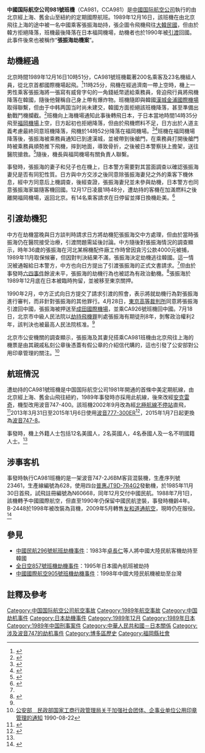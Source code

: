 {{refimprove|time=2013-10-28}}
{{Infobox Airliner accident
|name= 中國国际航空公司981號班機劫機事件
|Crash image= Boeing 747-200 (CAAC) 06.jpg
|caption= 遭劫客機在[[大阪國際機場|大阪國際機場]]，劫机事件发生时中国国际航空公司并未改用其涂装，而是保留了中国民航的涂装
|Date= 1989年12月16日
|Type= [[劫機|劫機]]
|Site= {{JPN}}[[福岡機場|福岡機場]]
|Coordinates={{coord|33|35|04|N|130|27|06|E|display=title,inline}}
|Fatalities= 0
|Injuries= 1（劫機者）
|Aircraft Type= [[波音747|波音747-2J6BM]]
|Operator= [[中国国际航空|中国国际航空公司]]
|Origin= {{CHN}}[[北京首都国际机场|北京首都国际机场]]
|StopoverA= {{CHN}}[[上海虹桥国际机场|上海虹桥国际机场]]
|Last stopover= {{USA}}[[舊金山國際機場|舊金山國際機場]]
|Destination= {{USA}}[[約翰·甘迺迪國際機場|紐約約翰·F·甘迺迪國際機場]]
|Tail Number= B-2448<ref name="anli">{{cite web|url=http://media.open.com.cn/media_file002/1109/dongshi/guojif/anli.asp?id=127|title=案例:张振海劫机案|accessdate=2013-10-28|archive-date=2013-10-29|archive-url=https://web.archive.org/web/20131029200453/http://media.open.com.cn/media_file002/1109/dongshi/guojif/anli.asp?id=127|dead-url=no}}</ref>
|Passengers= 200
|Crew= 23
|Survivors= 223（全部）
}}
'''中國国际航空公司981號班機'''（CA981，CCA981）是[[中国国际航空|中國国际航空公司]]執行的由北京經上海、舊金山至紐約的定期國際航班。1989年12月16日，該班機在由北京飛往上海的途中被一名中國乘客張振海劫持，張企圖令飛機飛往[[大韓民國|大韓民國]]，但由於韓方拒絕降落，班機最後降落在日本福岡機場，劫機者也於1990年被[[引渡|引渡]]回國。此事件後來也被稱作“'''張振海劫機案'''”。

== 劫機經過 ==
北京時間1989年12月16日10時51分，CA981號班機載著200名乘客及23名機組人員，從北京首都國際機場起飛。<ref name="sdsq">{{cite web|url=http://sd.infobase.gov.cn/bin/mse.exe?seachword=&K=d2&A=3&rec=308&run=13|title=CA—981国际航班被劫的紧急时刻|publisher=山東省情網|accessdate=2013-10-28|deadurl=yes|archiveurl=https://web.archive.org/web/20131029202658/http://sd.infobase.gov.cn/bin/mse.exe?seachword=&K=d2&A=3&rec=308&run=13|archivedate=2013-10-29}}</ref>11時25分，飛機在經過濟南一帶上空時，機上一男性乘客張振海將一張寫有威脅字句的一角錢紙幣遞給乘務員，脅迫飛行員將飛機降落在韓國，隨後他聲稱自己身上帶有爆炸物。班機隨即與韓國[[首爾|漢城]][[金浦國際機場|金浦國際機場]]取得聯繫，但由于中韩两国当时尚未建交，韓國方面拒絕該班機降落，甚至準備出動戰鬥機攔截。<ref name="toyo">{{cite web|url=http://www.airnews.cn/consultation/26432.shtml|title=劫机事件突发之后|author=[[杨振亚_(1928年)|杨振亚]]|work=出使东瀛|accessdate=2013-10-28|deadurl=yes|archiveurl=https://archive.is/20131028134842/http://www.airnews.cn/consultation/26432.shtml|archivedate=2013-10-28}}</ref>班機向上海機場通知此事後轉飛日本，于日本當地時間14時35分飛至[[福岡機場|福岡機場]]上空，日方起初也拒絕降落，但由於飛機燃料不足，日方出於人道主義考慮最終同意班機降落，飛機於14時52分降落在福岡機場。<ref>{{cite web|url=http://www.zgdmlaw.com/more_index_show.asp?news_Id=2585|title=引渡案：张振海引渡案|work=《涉外刑事程序与刑事司法协助——办案规范指南》|accessdate=2013-10-28|archive-date=2020-11-05|archive-url=https://web.archive.org/web/20201105144632/http://www.zgdmlaw.com/more_index_show.asp?news_Id=2585|dead-url=no}}</ref><ref>{{cite news|title=我一国际航班遇劫降落日本 旅客皆安全　歹徒被制服|publisher=[[人民日报|人民日报]]|date=1989-12-17}}</ref>班機在福岡機場降落後，張振海被乘務員通知已到達漢城，並被帶到後艙門，在乘務員打開後艙門時被乘務員順勢推下飛機，摔到地面，導致骨折，之後被日本警察扶上擔架，送往醫院搶救。<ref name="lat">{{cite news|url=http://articles.latimes.com/1989-12-17/news/mn-1668_1_japanese-police|title=Chinese Jetliner Hijacked to Japan Returns to Beijing|publisher=[[洛杉磯時報|洛杉磯時報]]|date=1989-12-17|accessdate=2013-10-29|archive-date=2016-09-24|archive-url=https://web.archive.org/web/20160924030640/http://articles.latimes.com/1989-12-17/news/mn-1668_1_japanese-police|dead-url=no}}</ref>隨後，機長與福岡機場有關負責人聯繫。

事發時，張振海的妻子和兒子也在機上，日本警方需要對其當面調查以確認張振海妻兒是否有同犯性質。日方與中方交涉之後同意除張振海妻兒之外的乘客下機休息，經中方同意后上機調查，後經查證，張振海妻兒並未參與劫機，日本警方也同意張振海家屬隨客機回國。12月17日凌晨1時48分，遭劫持的客機在加滿燃料之後離開福岡機場，返回北京。有14名乘客請求在日停留並擇日換機赴美。<ref>{{cite news|title=劫机阴谋破产记|publisher=[[人民日报|人民日报]]|date=1989-12-18}}</ref>

== 引渡劫機犯 ==
中方在劫機當晚與日方談判時請求日方將劫機犯張振海交中方處理，但由於當時張振海仍在醫院接受治療，引渡問題需延後討論。中方隨後對張振海情況的調查顯示，時年36歲的張振海在河北某棉機配件廠工作時曾因貪污公款4000元被捕，1989年11月取保候審，但因對判決結果不滿，張振海決定劫機逃往韓國。這一情況被通報給日本警方，中方也向日方提出了引渡張振海的正式文書請求。<ref name="toyo"/>但由於事發時[[六四事件|六四事件]]餘波未平，張振海的劫機行為也被認為有政治動機。<ref>{{cite news|title=Japan still wary of loans to China|url=http://www.nytimes.com/1990/01/15/world/japan-still-wary-of-loans-to-china.html|publisher=[[紐約時報|紐約時報]]|date=1990-01-15|accessdate=2013-10-29|archive-date=2020-11-14|archive-url=https://web.archive.org/web/20201114171552/https://www.nytimes.com/1990/01/15/world/japan-still-wary-of-loans-to-china.html|dead-url=no}}</ref>張振海於1989年12月底在日本被臨時拘留，並被移至東京關押。

1990年2月，中方正式向日方提交了請求引渡的照會，表示將就劫機行為對張振海進行審判，而非針對張振海的其他罪行。4月28日，[[東京高等裁判所|東京高等裁判所]]同意將張振海引渡回中國，張振海被押送至[[成田國際機場|成田國際機場]]，並乘CA926號班機回中國。7月18日，北京市中級人民法院以[[劫持航空器罪|劫持飛機罪]]判處張振海有期徒刑8年，剝奪政治權利2年，該判決也被最高人民法院核准。<ref name="anli"/>

北京市公安機關的調查顯示，張振海及其妻兒搭乘CA981班機由北京飛往上海的機票是由其親戚私刻公章後憑蓋有假公章的介紹信代購的，這也引發了公安部對公用印章管理的關注。<ref>[http://www.chinalawedu.com/news/1200/22598/22602/22667/2006/3/wu00943121360020-0.htm 公安部　民政部国家工商行政管理局关于加强社会团体、企事业单位公用印章管理的通知] {{Wayback|url=http://www.chinalawedu.com/news/1200/22598/22602/22667/2006/3/wu00943121360020-0.htm |date=20140714144656 }} 1990-08-22</ref>

== 航班情況 ==
遭劫持的CA981號班機是中国国际航空公司1981年開通的首條中美定期航線，由北京經上海、舊金山飛往紐約，1989年事發時亦採用此航線，後來改經[[泰德·史蒂文斯安克雷奇國際機場|安克雷奇]]，機型改用波音747-400。該班機2002年9月改為經[[北極航線|北極航線]][[不经停航班|不停站]]直飛，<ref>{{cite news|url=http://www.china.com.cn/chinese/TR-c/211243.htm|title=国航航班首次直飞纽约 返京时将穿越北极上空|publisher=北京青年报|date=2002-09-28|accessdate=2013-10-28|archive-date=2016-03-05|archive-url=https://web.archive.org/web/20160305024131/http://www.china.com.cn/chinese/TR-c/211243.htm|dead-url=no}}</ref>2013年3月31日至2015年1月6日使用[[波音777|波音777-300ER]]<ref>{{cite news|url=http://editor.caacnews.com.cn/mhb/html/2013-05/01/content_117696.htm|title=光荣与梦想：国航波音747北京—纽约航线告别之旅|publisher=中國民航報|date=2013-05-01|accessdate=2013-10-28|archive-date=2013-10-29|archive-url=https://web.archive.org/web/20131029202246/http://editor.caacnews.com.cn/mhb/html/2013-05/01/content_117696.htm|dead-url=no}}</ref>，2015年1月7日起更換為[[波音747-8|波音747-8]]。

事發時，機上外籍人士包括12名美國人，2名英國人，4名泰國人及一名不明國籍人士。<ref name="lat"/>

== 涉事客机 ==
事發時執行CA981班機的是一架波音747-2J6BM客貨混裝機，生產序列號23461，生產線編號為628，使用四台[[普惠JT9D|普惠JT9D-7R4G2]]發動機，於1985年11月30日首飛，試飛註冊編號為N60668，同年12月交付中國民航。1988年7月1日，該機轉予中國國際航空，但直至1990年仍保留中國民航塗裝，事發時機齡4年。B-2448於1998年被改裝為貨機，2009年5月轉售[[友和道通航空|友和道通航空]]，現時仍在服役。<ref>{{cite web|url=http://www.airfleets.net/ficheapp/plane-b747-23461.htm|title=Uni-Top Airlines B-2448 (Boeing 747 - MSN 23461)|publisher=Airfleets.net|accessdate=2014-07-13|archive-date=2020-11-22|archive-url=https://web.archive.org/web/20201122125446/https://www.airfleets.net/ficheapp/plane-b747-23461.htm|dead-url=no}}</ref>

== 參見 ==
* [[中國民航296號航班劫機事件|中國民航296號航班劫機事件]]：1983年[[卓長仁|卓長仁]]等人將中國大陸民航客機劫持至韓國
* [[全日空857號班機劫機事件|全日空857號班機劫機事件]]：1995年日本國內航班被劫持
* [[中國國際航空905號班機劫機事件|中國國際航空905號班機劫機事件]]：1998年中國大陸民航機被劫至台灣

== 註釋及參考 ==
{{Reflist|2}}

{{1989年航空事故}}
{{中华人民共和国航空事故}}

[[Category:中国国际航空公司航空事故|Category:中国国际航空公司航空事故]]
[[Category:1989年航空事故|Category:1989年航空事故]]
[[Category:中国劫机事件|Category:中国劫机事件]]
[[Category:日本劫機事件|Category:日本劫機事件]]
[[Category:1989年12月|Category:1989年12月]]
[[Category:1989年日本|Category:1989年日本]]
[[Category:1989年中国刑事案件|Category:1989年中国刑事案件]]
[[Category:中華人民共和國－日本關係|Category:中華人民共和國－日本關係]]
[[Category:涉及波音747的劫机事件|Category:涉及波音747的劫机事件]]
[[Category:博多區歷史|Category:博多區歷史]]
[[Category:福岡縣社會|Category:福岡縣社會]]